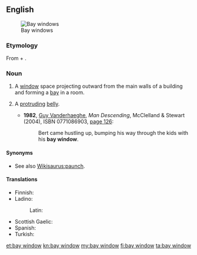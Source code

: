==English==
{{wikipedia}}
[[Image:Bay Windows.JPG|thumb|right|Bay windows]]

===Etymology===
From {{term|bay}} + {{term|window}}.

===Noun===
{{en-noun}}

# {{architecture}} A [[window]] space projecting outward from the main walls of a building and forming a [[bay]] in a room.
# {{figuratively}} A [[protruding]] [[belly]].
#* '''1982''', [[w:Guy Vanderhaeghe|Guy Vanderhaeghe]], ''Man Descending'', McClelland & Stewart (2004), ISBN 0771086903, [http://books.google.com/books?id=VUYNAq1qVTcC&pg=PA126 page 126]:
#*: Bert came hustling up, bumping his way through the kids with his '''bay window'''.

====Synonyms====
* {{sense|protruding belly}} See also [[Wikisaurus:paunch]].

====Translations====
{{trans-top|type of window}}
* Finnish: {{t-|fi|erkkeri-ikkuna}}
* Ladino:
*: Latin: {{tø|lad|djumba|f}}
{{trans-mid}}
* Scottish Gaelic: {{t-|gd|uinneag cearcaill|f}}
* Spanish: {{t-|es|ventana de bahía|f}}
* Turkish: {{t+|tr|cumba}}
{{trans-bottom}}

[[et:bay window]]
[[kn:bay window]]
[[my:bay window]]
[[fi:bay window]]
[[ta:bay window]]